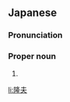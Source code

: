 ==Japanese==
{{ja-kanjitab|たか|お}}

===Pronunciation===
{{ja-pron|たかお}}

===Proper noun===
{{ja-pos|proper|たかお}}

# {{given name|male|lang=ja|sort=たかお}}

[[li:隆夫]]